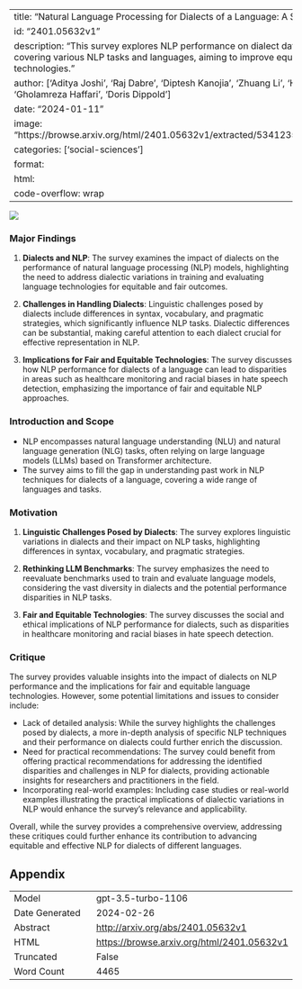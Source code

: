 
---
title: "Natural Language Processing for Dialects of a Language: A Survey"
id: "2401.05632v1"
description: "This survey explores NLP performance on dialect datasets, covering various NLP tasks and languages, aiming to improve equity in language technologies."
author: ['Aditya Joshi', 'Raj Dabre', 'Diptesh Kanojia', 'Zhuang Li', 'Haolan Zhan', 'Gholamreza Haffari', 'Doris Dippold']
date: "2024-01-11"
image: "https://browse.arxiv.org/html/2401.05632v1/extracted/5341235/timeline.png"
categories: ['social-sciences']
format:
  html:
    code-overflow: wrap
---

![](https://browse.arxiv.org/html/2401.05632v1/extracted/5341235/timeline.png)

### Major Findings

1. **Dialects and NLP**: The survey examines the impact of dialects on the performance of natural language processing (NLP) models, highlighting the need to address dialectic variations in training and evaluating language technologies for equitable and fair outcomes.

2. **Challenges in Handling Dialects**: Linguistic challenges posed by dialects include differences in syntax, vocabulary, and pragmatic strategies, which significantly influence NLP tasks. Dialectic differences can be substantial, making careful attention to each dialect crucial for effective representation in NLP.

3. **Implications for Fair and Equitable Technologies**: The survey discusses how NLP performance for dialects of a language can lead to disparities in areas such as healthcare monitoring and racial biases in hate speech detection, emphasizing the importance of fair and equitable NLP approaches.

### Introduction and Scope

- NLP encompasses natural language understanding (NLU) and natural language generation (NLG) tasks, often relying on large language models (LLMs) based on Transformer architecture.
- The survey aims to fill the gap in understanding past work in NLP techniques for dialects of a language, covering a wide range of languages and tasks.

### Motivation

1. **Linguistic Challenges Posed by Dialects**: The survey explores linguistic variations in dialects and their impact on NLP tasks, highlighting differences in syntax, vocabulary, and pragmatic strategies.
   
2. **Rethinking LLM Benchmarks**: The survey emphasizes the need to reevaluate benchmarks used to train and evaluate language models, considering the vast diversity in dialects and the potential performance disparities in NLP tasks.

3. **Fair and Equitable Technologies**: The survey discusses the social and ethical implications of NLP performance for dialects, such as disparities in healthcare monitoring and racial biases in hate speech detection.

### Critique

The survey provides valuable insights into the impact of dialects on NLP performance and the implications for fair and equitable language technologies. However, some potential limitations and issues to consider include:

- Lack of detailed analysis: While the survey highlights the challenges posed by dialects, a more in-depth analysis of specific NLP techniques and their performance on dialects could further enrich the discussion.
- Need for practical recommendations: The survey could benefit from offering practical recommendations for addressing the identified disparities and challenges in NLP for dialects, providing actionable insights for researchers and practitioners in the field.
- Incorporating real-world examples: Including case studies or real-world examples illustrating the practical implications of dialectic variations in NLP would enhance the survey's relevance and applicability.

Overall, while the survey provides a comprehensive overview, addressing these critiques could further enhance its contribution to advancing equitable and effective NLP for dialects of different languages.

## Appendix

|          |          |
|----------|----------|
| Model     | gpt-3.5-turbo-1106       |
| Date Generated     | 2024-02-26       |
| Abstract | [http://arxiv.org/abs/2401.05632v1](http://arxiv.org/abs/2401.05632v1)        |
| HTML     | [https://browse.arxiv.org/html/2401.05632v1](https://browse.arxiv.org/html/2401.05632v1)       |
| Truncated       | False       |
| Word Count       | 4465       |
